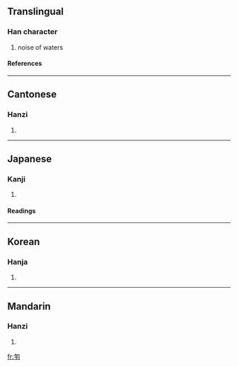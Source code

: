 ==Translingual==
===Han character===
{{Han char|rn=20|rad=勹|as=05|sn=7|four=2742<sub>0</sub>|canj=心一火十 (PMFJ), X心一火十 (XPMFJ)}}
# noise of waters
====References====
{{Han ref|kx=0151.070|dkj=02515|dj=0340.130|hdz=10258.070|uh=5309|ud=21257|bh=CA71|bd=51825}}
----
==Cantonese==
===Hanzi===
{{yue-hanzi|jyut=|y=ping1}}
# {{defn|Cantonese}}
----
==Japanese==
===Kanji===
{{ja-kanji|grade=|rs=勹05}}
# {{defn|Japanese}} 
====Readings====
{{ja-readings|on=[[ひょう]] (hyō)|kun=}}
----
==Korean==
===Hanja===
{{ko-hanja|hangeul=평|rv=pyeong|mr=p'yŏng}}
# {{defn|Korean}}
----
==Mandarin==
===Hanzi===
{{cmn-hanzi|pin=[[pēng]] (peng1)|wg=p'eng<sup>1</sup>}}
# {{defn|Mandarin}}

[[fr:匉]]